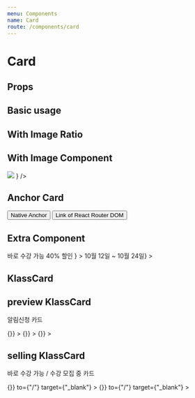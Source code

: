 ```yaml
---
menu: Components
name: Card
route: /components/card
---
```




# Card

## Props

<PropsTable of={Card} />

## Basic usage

<Playground>
  <Grid>
    <Row>
      <NoHiddenStyleCol lg={8}>
        <Card 
          title="카드 타이틀 세 줄 까지만 허용합니다 세 줄 넘어가면 말 줄임표가 생깁니다 카드 타이틀 세 줄 까지만 허용합니다 세 줄 넘어가면 말 줄임표가 생깁니다"
          coverImage={ imageSrc }
        />
      </NoHiddenStyleCol>
      <NoHiddenStyleCol lg={4}>
        <Card 
          size={ "sm" }
          title="나만의 그림으로 내 삶을 채우다, 강한의 색연필 일러스트"
          coverImage={ imageSrc }
        >
        </Card>
      </NoHiddenStyleCol>
    </Row>
  </Grid>
</Playground>

## With Image Ratio

<Playground>
  <Grid>
    <Row>
      <NoHiddenStyleCol lg={8}>
        <Card 
          title="아이패드 드로잉"
          coverImageRatio="4*3"
          coverImage={ imageSrc }
        />
      </NoHiddenStyleCol>
    </Row>
  </Grid>
</Playground>

## With Image Component

<Playground>
  <Grid>
    <Row>
      <NoHiddenStyleCol lg={8}>
        <Card 
          title="아이패드 드로잉"
          coverImage={ 
            <div>
              <img src={ imageSrc }/>
            </div> 
          }
        />
      </NoHiddenStyleCol>
    </Row>
  </Grid>
</Playground>

## Anchor Card

<Playground>
  <Grid>
    <Row>
      <NoHiddenStyleCol lg={6}>
        <Card 
          title="아이패드 드로잉"
          coverImage={ imageSrc }
          to={"/"}
          target={"_blank"}
        >
        <Button style={{ marginTop: '24px'}}>Native Anchor</Button>
        </Card>
      </NoHiddenStyleCol>
      <NoHiddenStyleCol lg={6}>
        <Card 
          title="아이패드 드로잉"
          coverImage={ imageSrc }
          href={"/"}
          target={"_blank"}
        >
        <Button style={{ marginTop: '24px'}}>Link of React Router DOM</Button>
        </Card>
      </NoHiddenStyleCol>
    </Row>
  </Grid>
</Playground>

## Extra Component

<Playground>
  <Grid>
    <Row>
      <NoHiddenStyleCol lg={6}>
        <Card 
          title="아이패드 드로잉"
          coverImage={ imageSrc }
          to={"/"}
          target={"_blank"}
          extraTop={
            <div style={{lineHeight: '16px' }}>
              <Tiny1 style={{display: 'inline-block'}} fontWeight={'Bold'}>바로 수강 가능</Tiny1>
              <Tiny1 style={{display: 'inline-block'}} fontWeight={'Bold'} marginLeft={11} color={ Colors.orange700}>40% 할인</Tiny1>
            </div>
          }
        >
        </Card>
      </NoHiddenStyleCol>
      <NoHiddenStyleCol lg={6}>
        <Card 
          title="아이패드 드로잉"
          coverImage={ imageSrc }
          to={"/"}
          target={"_blank"}
          extraBottom={<Tiny1 color={ Colors.gray400 }>10월 12일 ~ 10월 24일</Tiny1>}
        >
        </Card>
      </NoHiddenStyleCol>
    </Row>
  </Grid>
</Playground>

## KlassCard

<PropsTable of={KlassCard} />

## preview KlassCard

알림신청 카드

<Playground>
  <Grid>
    <Row>
      <NoHiddenStyleCol lg={4}>
        <KlassCard 
          state="preview"
          title="아이패드 드로잉"
          coverImage={ imageSrc }
          creatorName="Kang Han"
          to={"/"}
          target={"_blank"}
          reservationed={false}
          reservationCount={ 11 }
          onReservationClick={() => {}}
        >
        </KlassCard >
      </NoHiddenStyleCol>
      <NoHiddenStyleCol lg={4}>
        <KlassCard 
          state="preview"
          title="아이패드 드로잉"
          coverImage={ imageSrc }
          creatorName="Kang Han"
          to={"/"}
          target={"_blank"}
          loading={ true }
          reservationed={false}
          reservationCount={ 11 }
          onReservationClick={() => {}}
        >
        </KlassCard >
      </NoHiddenStyleCol>
      <NoHiddenStyleCol lg={4}>
        <KlassCard 
          state="preview"
          title="아이패드 드로잉"
          coverImage={ imageSrc }
          creatorName="Kang Han"
          to={"/"}
          target={"_blank"}
          reservationed={true}
          reservationCount={ 11 }
          onReservationClick={() => {}}
        >
        </KlassCard >
      </NoHiddenStyleCol>
    </Row>
  </Grid>
</Playground>

## selling KlassCard

바로 수강 가능 / 수강 모집 중 카드

<Playground>
  <Grid>
    <Row>
      <NoHiddenStyleCol lg={4}>
        <KlassCard 
          state="sale"
          title="아이패드 드로잉"
          coverImage={ imageSrc }
          creatorName="Kang Han"
          sale={ 40 }
          wishlisted={ false }
          onWishlistClick={() => {}}
          to={"/"}
          target={"_blank"}
        >
        </KlassCard >
      </NoHiddenStyleCol>
      <NoHiddenStyleCol lg={4}>
        <KlassCard 
          state="funding"
          title="아이패드 드로잉"
          coverImage={ imageSrc }
          creatorName="Kang Han"
          openDate="9월 18일"
          sale={ 40 }
          wishlisted={ true }
          onWishlistClick={() => {}}
          to={"/"}
          target={"_blank"}
        >
        </KlassCard >
      </NoHiddenStyleCol>
    </Row>
  </Grid>
</Playground>